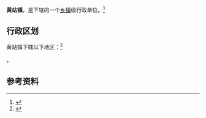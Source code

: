 {{中国乡级行政区|42/09/22/109/000}}

'''黄站镇'''，是{{PRC admin/fullname|42/09/22/109/000|3}}下辖的一个[[乡镇|乡镇]]级行政单位。<ref>{{PRC admin/ref sgc|{{PRC admin/parent|42/09/22/109/000}}}}</ref>

== 行政区划 ==

黄站镇下辖以下地区：<ref>{{PRC admin/ref sgc|42/09/22/109/000}}</ref>

{{PRC admin/children|42/09/22/109/000}}。

== 参考资料 ==

{{reflist}}

{{行政区划小作品}}
{{PRC admin/navcat|42/09/22/109/000}}